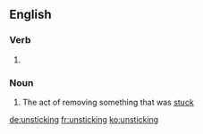 ==English==

===Verb===
{{head|en}}

# {{present participle of|unstick|lang=en}}

===Noun===
{{en-noun|-}}

# The act of removing something that was [[stuck]]

[[de:unsticking]]
[[fr:unsticking]]
[[ko:unsticking]]
